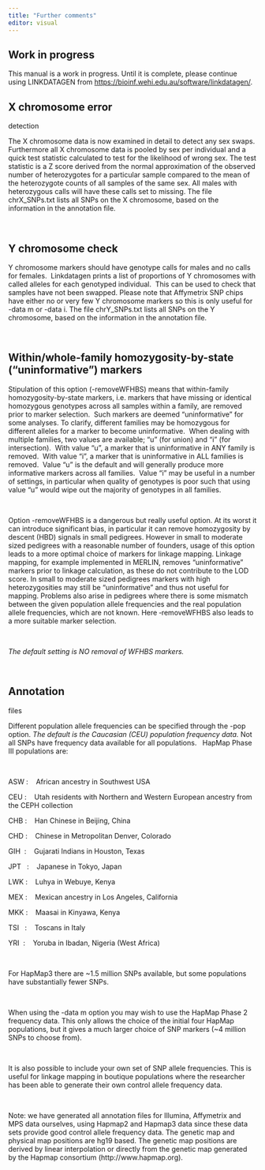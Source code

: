 ```yaml
---
title: "Further comments"
editor: visual
---
```


::: callout-warning
## Work in progress

This manual is a work in progress. Until it is complete, please continue using LINKDATAGEN from <https://bioinf.wehi.edu.au/software/linkdatagen/>.
:::

## X chromosome error

detection     

The X chromosome data is now examined in detail to detect any sex swaps. Furthermore all X chromosome data is pooled by sex per individual and a quick test statistic calculated to test for the likelihood of wrong sex. The test statistic is a Z score derived from the normal approximation of the observed number of heterozygotes for a particular sample compared to the mean of the heterozygote counts of all samples of the same sex. All males with heterozygous calls will have these calls set to missing. The file chrX_SNPs.txt lists all SNPs on the X chromosome, based on the information in the annotation file.

 

## Y chromosome check

Y chromosome markers should have genotype calls for males and no calls for females.  Linkdatagen prints a list of proportions of Y chromosomes with called alleles for each genotyped individual.  This can be used to check that samples have not been swapped. Please note that Affymetrix SNP chips have either no or very few Y chromosome markers so this is only useful for -data m or -data i. The file chrY_SNPs.txt lists all SNPs on the Y chromosome, based on the information in the annotation file.

 

## Within/whole-family homozygosity-by-state ("uninformative") markers {#sec-wfhbsMarkers}

Stipulation of this option (-removeWFHBS) means that within-family homozygosity-by-state markers, i.e. markers that have missing or identical homozygous genotypes across all samples within a family, are removed prior to marker selection.  Such markers are deemed "uninformative" for some analyses. To clarify, different families may be homozygous for different alleles for a marker to become uninformative.  When dealing with multiple families, two values are available; "u" (for union) and "i" (for intersection).  With value "u", a marker that is uninformative in ANY family is removed.  With value "i", a marker that is uninformative in ALL families is removed.  Value "u" is the default and will generally produce more informative markers across all families.  Value "i" may be useful in a number of settings, in particular when quality of genotypes is poor such that using value "u" would wipe out the majority of genotypes in all families.

 

Option -removeWFHBS is a dangerous but really useful option. At its worst it can introduce significant bias, in particular it can remove homozygosity by descent (HBD) signals in small pedigrees. However in small to moderate sized pedigrees with a reasonable number of founders, usage of this option leads to a more optimal choice of markers for linkage mapping. Linkage mapping, for example implemented in MERLIN, removes "uninformative" markers prior to linkage calculation, as these do not contribute to the LOD score. In small to moderate sized pedigrees markers with high heterozygosities may still be "uninformative" and thus not useful for mapping. Problems also arise in pedigrees where there is some mismatch between the given population allele frequencies and the real population allele frequencies, which are not known. Here ‑removeWFHBS also leads to a more suitable marker selection.

 

*The default setting is NO removal of WFHBS markers.*

 

## Annotation

files

Different population allele frequencies can be specified through the -pop option. *The default is the Caucasian (CEU) population frequency data.* Not all SNPs have frequency data available for all populations.   HapMap Phase III populations are:

 

ASW :    African ancestry in Southwest USA

CEU :    Utah residents with Northern and Western European ancestry from the CEPH collection

CHB :    Han Chinese in Beijing, China

CHD :    Chinese in Metropolitan Denver, Colorado

GIH  :    Gujarati Indians in Houston, Texas

JPT   :    Japanese in Tokyo, Japan

LWK :    Luhya in Webuye, Kenya

MEX :    Mexican ancestry in Los Angeles, California

MKK :    Maasai in Kinyawa, Kenya

TSI   :    Toscans in Italy

YRI  :    Yoruba in Ibadan, Nigeria (West Africa)

 

For HapMap3 there are \~1.5 million SNPs available, but some populations have substantially fewer SNPs.

 

When using the -data m option you may wish to use the HapMap Phase 2 frequency data. This only allows the choice of the initial four HapMap populations, but it gives a much larger choice of SNP markers (\~4 million SNPs to choose from).

 

It is also possible to include your own set of SNP allele frequencies. This is useful for linkage mapping in boutique populations where the researcher has been able to generate their own control allele frequency data.

 

Note: we have generated all annotation files for Illumina, Affymetrix and MPS data ourselves, using Hapmap2 and Hapmap3 data since these data sets provide good control allele frequency data. The genetic map and physical map positions are hg19 based. The genetic map positions are derived by linear interpolation or directly from the genetic map generated by the Hapmap consortium (http://www.hapmap.org).

\
